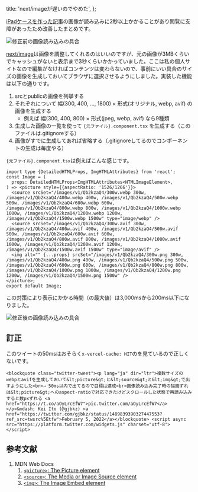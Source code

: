   title: 'next/imageが遅いのでやめた',
};

[iPadケースを作った記事](../../2021/ipad-case/index.page.md)の画像が読み込みに2秒以上かかることがあり閲覧に支障があったため改善したまとめです。

![修正前の画像読み込みの具合](./before.png)

[next/image](https://nextjs.org/docs/api-reference/next/image)は画像を調整してくれるのはいいのですが、元の画像が3MBくらいでキャッシュがないと表示まで3秒くらいかかっていました。ここは私の個人サイトなので編集がなければコンテンツは変わらないので、事前にいい具合のサイズの画像を生成しておいてブラウザに選択させるようにしました。実装した機能は以下の通りです。

1. srcとpublicの画像を列挙する
2. それぞれについて 幅(300, 400, ..., 1800) × 形式(オリジナル, webp, avif) の画像を生成する
   - 例えば 幅(300, 400, 800) × 形式(jpeg, webp, avif) なら9種類
3. 生成した画像の一覧を使って `{元ファイル}.component.tsx` を生成する（このファイルは.gitignoreする）
4. 画像がすでに生成してあれば省略する（.gitignoreしてるのでコンポーネントの生成は毎度やる）

`{元ファイル}.component.tsx`は例えばこんな感じです。

```tsx 生成されるコンポーネントの例
import type {DetailedHTMLProps, ImgHTMLAttributes} from 'react';
const Image = (
  props: DetailedHTMLProps<ImgHTMLAttributes<HTMLImageElement>,
) => <picture style={{aspectRatio: '1526/1266'}}>
  <source srcSet="/images/v1/Qb2kzaQ4/300w.webp 300w, /images/v1/Qb2kzaQ4/400w.webp 400w, /images/v1/Qb2kzaQ4/500w.webp 500w, /images/v1/Qb2kzaQ4/600w.webp 600w, /images/v1/Qb2kzaQ4/800w.webp 800w, /images/v1/Qb2kzaQ4/1000w.webp 1000w, /images/v1/Qb2kzaQ4/1200w.webp 1200w, /images/v1/Qb2kzaQ4/1500w.webp 1500w" type="image/webp" />
  <source srcSet="/images/v1/Qb2kzaQ4/300w.avif 300w, /images/v1/Qb2kzaQ4/400w.avif 400w, /images/v1/Qb2kzaQ4/500w.avif 500w, /images/v1/Qb2kzaQ4/600w.avif 600w, /images/v1/Qb2kzaQ4/800w.avif 800w, /images/v1/Qb2kzaQ4/1000w.avif 1000w, /images/v1/Qb2kzaQ4/1200w.avif 1200w, /images/v1/Qb2kzaQ4/1500w.avif 1500w" type="image/avif" />
  <img alt="" {...props} srcSet="/images/v1/Qb2kzaQ4/300w.png 300w, /images/v1/Qb2kzaQ4/400w.png 400w, /images/v1/Qb2kzaQ4/500w.png 500w, /images/v1/Qb2kzaQ4/600w.png 600w, /images/v1/Qb2kzaQ4/800w.png 800w, /images/v1/Qb2kzaQ4/1000w.png 1000w, /images/v1/Qb2kzaQ4/1200w.png 1200w, /images/v1/Qb2kzaQ4/1500w.png 1500w" />
</picture>;
export default Image;
```

この対策により表示にかかる時間（の最大値）は3,000msから200ms以下になりました。

![修正後の画像読み込みの具合](./after.png)

## 訂正

このツイートの50msはおそらく`x-vercel-cache: HIT`のを見ているので正しくないです。

```embed:twitter
<blockquote class="twitter-tweet"><p lang="ja" dir="ltr">複数サイズのwebpとavifを生成しておいて&lt;picture&gt;と&lt;source&gt;と&lt;img&gt;で出すようにした<br>→ 50ms以内で出てるので目標は達成<br>画像読み込み完了時の描画ずれは&lt;picture&gt;へのaspect-ratioで対応できたけどスクロールした状態で再読み込みすると数pxずれる <a href="https://t.co/aOyLrcEfW7">pic.twitter.com/aOyLrcEfW7</a></p>&mdash; Kei Ito (@gjbkz) <a href="https://twitter.com/gjbkz/status/1489839390327447553?ref_src=twsrc%5Etfw">February 5, 2022</a></blockquote> <script async src="https://platform.twitter.com/widgets.js" charset="utf-8"></script>
```

## 参考文献

1. MDN Web Docs
   1. [`<picture>`: The Picture element](https://developer.mozilla.org/en-US/docs/Web/HTML/Element/picture)
   2. [`<source>`: The Media or Image Source element](https://developer.mozilla.org/en-US/docs/Web/HTML/Element/source)
   3. [`<img>`: The Image Embed element](https://developer.mozilla.org/en-US/docs/Web/HTML/Element/img)
